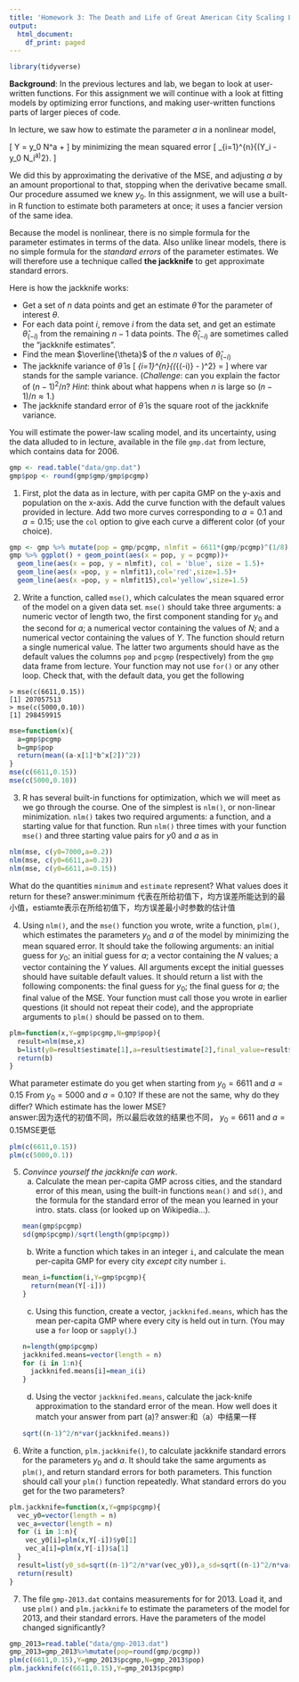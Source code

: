 ```yaml
---
title: 'Homework 3: The Death and Life of Great American City Scaling Laws'
output:
  html_document:
    df_print: paged
---
```

```r
library(tidyverse)
```

**Background**: In the previous lectures and lab, we began to look at user-written functions. For this assignment we will continue with a look at fitting models by optimizing error functions, and making user-written functions parts of larger pieces of code.

In lecture, we saw how to estimate the parameter $a$ in a nonlinear model,

\[
 Y = y_0 N^a + \mathrm{noise}
\]
by minimizing the mean squared error
\[
 \frac{1}{n}\sum_{i=1}^{n}{(Y_i - y_0 N_i^a)^2}.
\]

We did this by approximating the derivative of the MSE, and adjusting $a$ by an amount proportional to that, stopping when the derivative became small.  Our procedure assumed we knew $y_0$.  In this assignment, we will use a built-in R function to estimate both parameters at once; it uses a fancier version of the same idea.

Because the model is nonlinear, there is no simple formula for the parameter estimates in terms of the data.  Also unlike linear models, there is no simple formula for the _standard errors_ of the parameter estimates.  We will therefore use a technique called **the jackknife** to get approximate standard errors.

Here is how the jackknife works:

* Get a set of $n$ data points and get an estimate $\hat{\theta}$ for the  parameter of interest $\theta$.
* For each data point $i$, remove $i$ from the data set, and get an  estimate $\hat{\theta}_{(-i)}$ from the remaining $n-1$ data points.  The $\hat{\theta}_{(-i)}$ are sometimes called the "jackknife estimates".
* Find the mean $\overline{\theta}$ of the $n$ values of $\hat{\theta}_{(-i)}$
* The jackknife variance of $\hat{\theta}$ is
  \[
  \frac{n-1}{n}\sum_{i=1}^{n}{(\hat{\theta}_{(-i)} - \overline{\theta})^2} = \frac{(n-1)^2}{n}\mathrm{var}{[\hat{\theta}_{(-i)}]}
  \]
where $\mathrm{var}$ stands for the sample variance.  (_Challenge_: can you explain the factor of $(n-1)^2/n$?  _Hint_: think about what happens when $n$ is large so $(n-1)/n \approx 1$.)
* The jackknife standard error of $\hat{\theta}$ is the square root of the jackknife variance.
  
You will estimate the power-law scaling model, and its uncertainty, using the data alluded to in lecture, available in the file `gmp.dat` from lecture, which contains data for 2006.
```r
gmp <- read.table("data/gmp.dat")
gmp$pop <- round(gmp$gmp/gmp$pcgmp)
```

1. First, plot the data as in lecture, with per capita GMP on the y-axis and population on the x-axis. Add the curve function with the default values provided in lecture. Add two more curves corresponding to $a=0.1$ and $a=0.15$; use the `col` option to give each curve a different color (of your choice).
```r
gmp <- gmp %>% mutate(pop = gmp/pcgmp, nlmfit = 6611*(gmp/pcgmp)^(1/8),nlmfit1=6611*(gmp/pcgmp)^(0.1),nlmfit15=6611*(gmp/pcgmp)^(0.15)) 
gmp %>% ggplot() + geom_point(aes(x = pop, y = pcgmp))+
  geom_line(aes(x = pop, y = nlmfit), col = 'blue', size = 1.5)+
  geom_line(aes(x =pop, y = nlmfit1),col='red',size=1.5)+
  geom_line(aes(x =pop, y = nlmfit15),col='yellow',size=1.5)
```


2. Write a function, called `mse()`, which calculates the mean squared error of the model on a given data set. `mse()` should take three arguments: a numeric vector of length two, the first component standing for $y_0$ and the second for $a$; a numerical vector containing the values of $N$; and a numerical vector containing the values of $Y$.  The function should return a single numerical value. The latter two arguments should have as the default values the columns `pop` and `pcgmp` (respectively) from the `gmp` data frame from lecture.  Your function may not use `for()` or any other loop. Check that, with the default data, you get the following 

```
> mse(c(6611,0.15))
[1] 207057513
> mse(c(5000,0.10))
[1] 298459915
```
```r
mse=function(x){
  a=gmp$pcgmp
  b=gmp$pop
  return(mean((a-x[1]*b^x[2])^2))
}
mse(c(6611,0.15))
mse(c(5000,0.10))
```

3. R has several built-in functions for optimization, which we will meet as we go through the course.  One of the simplest is `nlm()`, or non-linear minimization. `nlm()` takes two required arguments: a function, and a starting value for that function. Run `nlm()` three times with your function `mse()` and three starting value pairs for $y0$ and $a$ as in
```r
nlm(mse, c(y0=7000,a=0.2))
nlm(mse, c(y0=6611,a=0.2))
nlm(mse, c(y0=6611,a=0.15))
```
What do the quantities `minimum` and `estimate` represent? What values does it return for these?
answer:minimum 代表在所给初值下，均方误差所能达到的最小值，estiamte表示在所给初值下，均方误差最小时参数的估计值

4. Using `nlm()`, and the `mse()` function you wrote, write a function, `plm()`, which estimates the parameters $y_0$ and $a$ of the model by minimizing the mean squared error.  It should take the following arguments: an initial guess for $y_0$; an initial guess for $a$; a vector containing the $N$ values; a vector containing the $Y$ values.  All arguments except the initial guesses should have suitable default values.  It should return a list with the following components: the final guess for $y_0$; the final guess for $a$; the final value of the MSE.  Your function must call those you wrote in earlier questions (it should not repeat their code), and the appropriate arguments to `plm()` should be passed on to them.  
```r
plm=function(x,Y=gmp$pcgmp,N=gmp$pop){
  result=nlm(mse,x)
  b=list(y0=result$estimate[1],a=result$estimate[2],final_value=result$minimum)
  return(b)
}
```
What parameter estimate do you get when starting from $y_0 = 6611$ and $a = 0.15$ From $y_0 = 5000$ and $a = 0.10$?  If these are not the same, why do they differ?  Which estimate has the lower MSE?  
answer:因为迭代的初值不同，所以最后收敛的结果也不同， $y_0 = 6611$ and $a = 0.15$MSE更低
```r
plm(c(6611,0.15))
plm(c(5000,0.1))
```


5. _Convince yourself the jackknife can work_.
    a. Calculate the mean per-capita GMP across cities, and the standard error of this mean, using the built-in functions `mean()` and `sd()`, and the formula for the standard error of the mean you learned in your intro. stats. class (or looked up on Wikipedia...).
```r
mean(gmp$pcgmp)
sd(gmp$pcgmp)/sqrt(length(gmp$pcgmp))
```
    
    b. Write a function which takes in an integer `i`, and calculate the mean per-capita GMP for every city _except_ city number `i`.
```r
mean_i=function(i,Y=gmp$pcgmp){
  return(mean(Y[-i]))
}
```
    
    c. Using this function, create a vector, `jackknifed.means`, which has the mean per-capita GMP where every city is held out in turn.  (You may use a `for` loop or `sapply()`.)
```r
n=length(gmp$pcgmp)
jackknifed.means=vector(length = n)
for (i in 1:n){
  jackknifed.means[i]=mean_i(i)
}
```
    
    d. Using the vector `jackknifed.means`, calculate the jack-knife approximation to the standard error of the mean.  How well does it match your answer from part (a)?
    answer:和（a）中结果一样
```r
sqrt((n-1)^2/n*var(jackknifed.means))
```
    

6. Write a function, `plm.jackknife()`, to calculate jackknife standard errors for the parameters $y_0$ and $a$.  It should take the same arguments as `plm()`, and return standard errors for both parameters.  This function should call your `plm()` function repeatedly.  What standard errors do you get for the two parameters?
```r
plm.jackknife=function(x,Y=gmp$pcgmp){
  vec_y0=vector(length = n)
  vec_a=vector(length = n)
  for (i in 1:n){
    vec_y0[i]=plm(x,Y[-i])$y0[1]
    vec_a[i]=plm(x,Y[-i])$a[1]
  }
  result=list(y0_sd=sqrt((n-1)^2/n*var(vec_y0)),a_sd=sqrt((n-1)^2/n*var(vec_a)))
  return(result)
}

```


7. The file `gmp-2013.dat` contains measurements for for 2013.  Load it, and use `plm()` and `plm.jackknife` to estimate the parameters of the model for 2013, and their standard errors.  Have the parameters of the model changed significantly?
```r
gmp_2013=read.table("data/gmp-2013.dat")
gmp_2013=gmp_2013%>%mutate(pop=round(gmp/pcgmp)) 
plm(c(6611,0.15),Y=gmp_2013$pcgmp,N=gmp_2013$pop)
plm.jackknife(c(6611,0.15),Y=gmp_2013$pcgmp)
```


